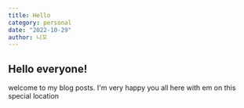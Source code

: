 ```yaml
---
title: Hello
category: personal
date: "2022-10-29"
author: 니꼬
---
```


## Hello everyone!

welcome to my blog posts. I'm very happy you all here with em on this special location
